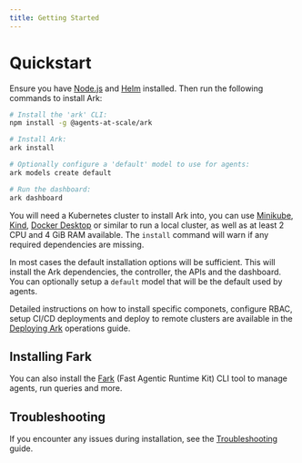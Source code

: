 ```yaml
---
title: Getting Started
---
```


# Quickstart

Ensure you have [Node.js](https://nodejs.org/en/download) and [Helm](https://helm.sh/docs/intro/install/) installed. Then run the following commands to install Ark:

```bash
# Install the 'ark' CLI:
npm install -g @agents-at-scale/ark

# Install Ark:
ark install

# Optionally configure a 'default' model to use for agents:
ark models create default

# Run the dashboard:
ark dashboard
```

You will need a Kubernetes cluster to install Ark into, you can use [Minikube](https://minikube.sigs.k8s.io/docs/start), [Kind](https://kind.sigs.k8s.io/docs/user/quick-start/), [Docker Desktop](https://docs.docker.com/desktop/kubernetes/) or similar to run a local cluster, as well as at least 2 CPU and 4 GiB RAM available. The `install` command will warn if any required dependencies are missing.

In most cases the default installation options will be sufficient. This will install the Ark dependencies, the controller, the APIs and the dashboard. You can optionally setup a `default` model that will be the default used by agents.

Detailed instructions on how to install specific componets, configure RBAC, setup CI/CD deployments and deploy to remote clusters are available in the [Deploying Ark](../operations-guide/deploying-ark) operations guide.

## Installing Fark

You can also install the [Fark](../developer-guide/cli-tools.mdx) (Fast Agentic Runtime Kit) CLI tool to manage agents, run queries and more.

## Troubleshooting

If you encounter any issues during installation, see the [Troubleshooting](../reference/troubleshooting) guide.
